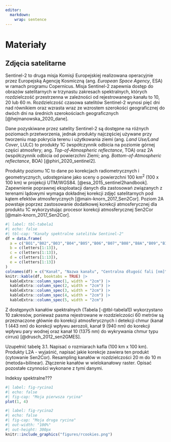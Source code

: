 ```yaml
---
editor: 
  markdown: 
    wrap: sentence
---
```


# Materiały {#sec-materialy}

## Zdjęcia satelitarne {#sec-satellite-imagery}

Sentinel-2 to druga misja Komisji Europejskiej realizowana operacyjnie przez Europejską Agencję Kosmiczną (ang. *European Space Agency*, ESA) w ramach programu Copernicus.
Misja Sentinel-2 zapewnia dostęp do obrazów satelitarnych w trzynastu zakresach spektralnych, których rozdzielczość przestrzenna w zależności od rejestrowanego kanału to 10, 20 lub 60 m.
Rozdzielczość czasowa satelitów Sentinel-2 wynosi pięć dni nad równikiem oraz wzrasta wraz ze wzrostem szerokości geograficznej do dwóch dni na średnich szerokościach geograficznych [@hejmanowska_2020_dane].

Dane pozyskiwane przez satelity Sentinel-2 są dostępne na różnych poziomach przetworzenia, jednak produkty najczęściej używane przy tworzeniu map pokrycia terenu i użytkowania ziemi (ang. *Land Use/Land Cover*, LULC) to produkty 1C (współczynnik odbicia na poziomie górnej części atmosfery; ang. *Top-of-Atmospheric reflectance*, TOA) oraz 2A (współczynnik odbicia od powierzchni Ziemi; ang. *Bottom-of-Atmospheric reflectance*, BOA) [@phiri_2020_sentinel2].

Produkty poziomu 1C to dane po korekcjach radiometrycznych i geometrycznych, udostępniane jako sceny o powierzchni 100 km^2^ (100 x 100 km) w projekcji UTM/WGS84. [@esa_2015_sentinel2handbook]. Zapewnienie poprawnej eksploatacji danych dla zastosowań związanych z terenami lądowymi wymaga dokładnej korekcji zdjęć satelitarnych pod kątem efektów atmosferycznych [@main-knorn_2017_Sen2Cor].
Poziom 2A powstaje poprzez zastosowanie dodatkowej korekcji atmosferycznej dla produktu 1C wykorzystując procesor korekcji atmosferycznej Sen2Cor [@main-knorn_2017_Sen2Cor].

```r
#| label: tbl-tabela1
#| echo: false
#| tbl-cap: "Kanały spektralne satelitów Sentinel-2"
df = data.frame(
  a = c("BO1","B02","B03","B04","B05","B06","B07","B08","B8A","B09","B10","B11","B12"),
  b = c(letters[1:13]),
  c = c(letters[1:13]),
  d = c(letters[1:13]),
  e = c(letters[1:13])
)
colnames(df) = c("Kanał", "Nazwa kanału", "Centralna długość fali [nm]", "Zakres spektralny [nm]", "Rozdzielczość przestrzenna [m]")
knitr::kable(df, booktabs = TRUE) |> 
  kableExtra::column_spec(1, width = "2cm") |>  
  kableExtra::column_spec(2, width = "2cm") |>
  kableExtra::column_spec(3, width = "2cm") |> 
  kableExtra::column_spec(4, width = "2cm") |> 
  kableExtra::column_spec(5, width = "2cm")
```

Z dostępnych kanałów spektralnych (Tabela [-@tbl-tabela1]) wykorzystano 10 zakresów, ponieważ pasma rejestrowane w rozdzielczości 60 metrów są przeznaczone głównie do korekcji atmosferycznych i detekcji chmur (kanał 1 (443 nm) do korekcji wpływu aerozoli, kanał 9 (940 nm) do korekcji wpływu pary wodnej oraz kanał 10 (1375 nm) do wykrywania chmur typu cirrus) [@drusch_2012_sen2GMES].

Uzupełnić tabelę 3.1.
Napisać o rozmiarach kafla (100 km x 100 km).
Produkty L2A - wyjaśnić, napisać jakie korekcje zawiera ten produkt (cytowanie Sen2Cor).
Resampling kanałów w rozdzielczości 20 m do 10 m (metoda=bilinear).
Złączenie kanałów w wielokanałowy raster.
Opisać pozostałe czynności wykonane z tymi danymi.

Indeksy spektralne???

```r
#| label: fig-rycina1
#| echo: false
#| fig-cap: "Moja pierwsza rycina"
plot(1, 4)
```

```r
#| label: fig-rycina2
#| echo: false
#| fig-cap: "Moja druga rycina"
#| out-width: "100%"
#| out-height: 300px
knitr::include_graphics("figures/rcookies.png")
```
